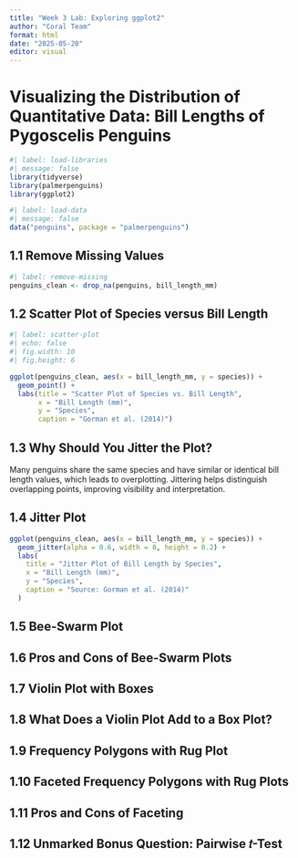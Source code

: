 ```yaml
---
title: "Week 3 Lab: Exploring ggplot2"
author: "Coral Team"
format: html
date: "2025-05-20"
editor: visual
---
```


# Visualizing the Distribution of Quantitative Data: Bill Lengths of Pygoscelis Penguins

```r
#| label: load-libraries
#| message: false
library(tidyverse)
library(palmerpenguins)
library(ggplot2)
```

```r
#| label: load-data
#| message: false
data("penguins", package = "palmerpenguins")
```

## 1.1 Remove Missing Values

```r
#| label: remove-missing
penguins_clean <- drop_na(penguins, bill_length_mm)
```

## 1.2 Scatter Plot of Species versus Bill Length

```r
#| label: scatter-plot
#| echo: false
#| fig.width: 10
#| fig.height: 6

ggplot(penguins_clean, aes(x = bill_length_mm, y = species)) +
  geom_point() +
  labs(title = "Scatter Plot of Species vs. Bill Length",
       x = "Bill Length (mm)",
       y = "Species",
       caption = "Gorman et al. (2014)")
```

## 1.3 Why Should You Jitter the Plot?
Many penguins share the same species and have similar or identical bill length values, which leads to overplotting. Jittering helps distinguish overlapping points, improving visibility and interpretation.

## 1.4 Jitter Plot
```r
ggplot(penguins_clean, aes(x = bill_length_mm, y = species)) +
  geom_jitter(alpha = 0.6, width = 0, height = 0.2) +
  labs(
    title = "Jitter Plot of Bill Length by Species",
    x = "Bill Length (mm)",
    y = "Species",
    caption = "Source: Gorman et al. (2014)"
  )
```

## 1.5 Bee-Swarm Plot

## 1.6 Pros and Cons of Bee-Swarm Plots

## 1.7 Violin Plot with Boxes

## 1.8 What Does a Violin Plot Add to a Box Plot?

## 1.9 Frequency Polygons with Rug Plot

## 1.10 Faceted Frequency Polygons with Rug Plots

## 1.11 Pros and Cons of Faceting

## 1.12 Unmarked Bonus Question: Pairwise 𝑡-Test
